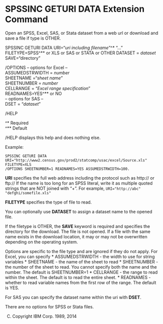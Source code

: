 SPSSINC GETURI DATA Extension Command
=====================================

Open an SPSS, Excel, SAS, or Stata dataset from a web url or download and save
a file if type is OTHER.

SPSSINC GETURI DATA URI="*uri including filename*"^&#42; "..."  
FILETYPE=SPSS^&#42;&#42; or XLS or SAS or STATA or OTHER
DATASET = *dataset*  
SAVE="directory"  

/OPTIONS
-- options for Excel --  
ASSUMEDSTRWIDTH = *number*  
SHEETNAME ="*sheet name*"  
SHEETNUMBER = *number*  
CELLRANGE = "*Excel range specification*"  
READNAMES=YES^&#42;&#42; or NO  
-- options for SAS --  
DSET = "*dataset*"

/HELP

^&#42; Required  
^&#42;&#42; Default

/HELP displays this help and does nothing else.



Example:
```
SPSSINC GETURI DATA
URI="http://www2.census.gov/prod2/statcomp/usac/excel/Source.xls"
FILETYPE=XLS 
/OPTIONS SHEETNUMBER=1 READNAMES=YES ASSUMEDSTRWIDTH=100.
```

**URI** specifies the full web address including the protocol such as http:// or ftp://
If the name is too long for an SPSS literal, write it as multiple quoted
strings that are NOT joined with "+".  For example,
```URI="http://abc" "defghi/somefile.xls"```

**FILETYPE** specifies the type of file to read.

You can optionally use **DATASET** to assign a dataset name to the opened file.

If the filetype is OTHER, the **SAVE** keyword is required and specifies the directory
for the download.  The file is not opened.  If a file with the same name exists in the download
location, it may or may not be overwritten depending on the operating system.

Options are specific to the file type and are ignored if they do not apply.
For Excel, you can specify
* ASSUMEDSTRWIDTH - the width to use for string variables
* SHEETNAME - the name of the sheet to read
* SHEETNUMBER - the number of the sheet to read.
You cannot specify both the name and the number.  The default is SHEETNUMBER=1
* CELLRANGE - the range to read within the sheet.  The default is to read the entire sheet.
* READNAMES - whether to read variable names from the first row of the range.  The default is YES.

For SAS you can specify the dataset name within the uri with **DSET**.

There are no options for SPSS or Stata files.

(C) Copyright IBM Corp. 1989, 2014